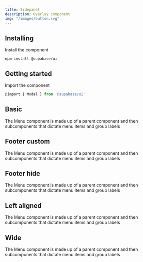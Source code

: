 ```yaml
---
title: Sidepanel
description: Overlay component
img: "/images/button.svg"
---
```


## Installing

Install the component

```cli
npm install @supabase/ui
```

## Getting started

Import the component

```js
@import { Modal } from '@supabase/ui'
```

## Basic

The Menu component is made up of a parent component and then subcomponents that dictate menu items and group labels

<CodeSample sample="SidePanelBasic" v="0" />

## Footer custom

The Menu component is made up of a parent component and then subcomponents that dictate menu items and group labels

<CodeSample sample="SidePanelFooterCustom" v="0" />

## Footer hide

The Menu component is made up of a parent component and then subcomponents that dictate menu items and group labels

<CodeSample sample="SidePanelFooterHide" v="0" />

## Left aligned

The Menu component is made up of a parent component and then subcomponents that dictate menu items and group labels

<CodeSample sample="SidePanelLeftAligned" v="0" />

## Wide

The Menu component is made up of a parent component and then subcomponents that dictate menu items and group labels

<CodeSample sample="SidePanelWide" v="0" />
